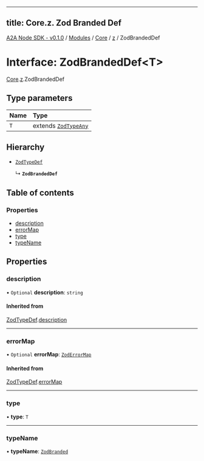 
---
title: Core.z. Zod Branded Def
---

[A2A Node SDK - v0.1.0](/api-reference/README) / [Modules](/api-reference/modules) / [Core](/api-reference/modules/Core) / [z](/api-reference/modules/Core.z) / ZodBrandedDef

# Interface: ZodBrandedDef\<T\>

[Core](/api-reference/modules/Core).[z](/api-reference/modules/Core.z).ZodBrandedDef

## Type parameters

| Name | Type |
| :------ | :------ |
| `T` | extends [`ZodTypeAny`](../modules/Core.z.md#zodtypeany) |

## Hierarchy

- [`ZodTypeDef`](Core.z.ZodTypeDef)

  ↳ **`ZodBrandedDef`**

## Table of contents

### Properties

- [description](Core.z.ZodBrandedDef.md#description)
- [errorMap](Core.z.ZodBrandedDef.md#errormap)
- [type](Core.z.ZodBrandedDef.md#type)
- [typeName](Core.z.ZodBrandedDef.md#typename)

## Properties

### description

• `Optional` **description**: `string`

#### Inherited from

[ZodTypeDef](Core.z.ZodTypeDef).[description](Core.z.ZodTypeDef.md#description)

___

### errorMap

• `Optional` **errorMap**: [`ZodErrorMap`](../modules/Core.z.md#zoderrormap)

#### Inherited from

[ZodTypeDef](Core.z.ZodTypeDef).[errorMap](Core.z.ZodTypeDef.md#errormap)

___

### type

• **type**: `T`

___

### typeName

• **typeName**: [`ZodBranded`](../enums/Core.z.ZodFirstPartyTypeKind.md#zodbranded)

